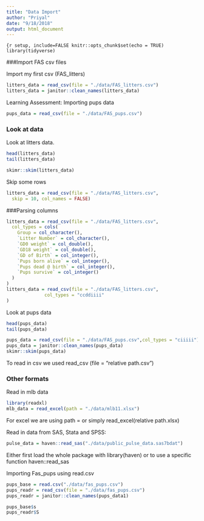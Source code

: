 ```yaml
---
title: "Data Import"
author: "Priyal"
date: "9/18/2018"
output: html_document
---
```


```{r setup, include=FALSE
knitr::opts_chunk$set(echo = TRUE)
library(tidyverse)
```


###Import FAS csv files

Import my first csv (FAS_litters)

```r
litters_data = read_csv(file = "./data/FAS_litters.csv")
litters_data = janitor::clean_names(litters_data)
```

Learning Assessment: Importing pups data

```r
pups_data = read_csv(file = "./data/FAS_pups.csv")
```

### Look at data

Look at litters data.
```r
head(litters_data)
tail(litters_data)

skimr::skim(litters_data)
```

Skip some rows

```r
litters_data = read_csv(file = "./data/FAS_litters.csv",
  skip = 10, col_names = FALSE)
```

###Parsing columns

```r
litters_data = read_csv(file = "./data/FAS_litters.csv",
  col_types = cols(
    Group = col_character(),
    `Litter Number` = col_character(),
    `GD0 weight` = col_double(),
    `GD18 weight` = col_double(),
    `GD of Birth` = col_integer(),
    `Pups born alive` = col_integer(),
    `Pups dead @ birth` = col_integer(),
    `Pups survive` = col_integer()
  )
)
litters_data = read_csv(file = "./data/FAS_litters.csv",
              col_types = "ccddiiii"
)
```

Look at pups data

```r
head(pups_data)
tail(pups_data)
```

```r
pups_data = read_csv(file = "./data/FAS_pups.csv",col_types = "ciiiii")
pups_data = janitor::clean_names(pups_data)
skimr::skim(pups_data)
```

To read in csv we used read_csv (file = "relative path.csv")

### Other formats

Read in mlb data

```r
library(readxl)
mlb_data = read_excel(path = "./data/mlb11.xlsx")
```
For excel we are using path = or simply read_excel(relative path.xlsx)

Read in data from SAS, Stata and SPSS:

```r
pulse_data = haven::read_sas("./data/public_pulse_data.sas7bdat")
```

Either first load the whole package with library(haven) or to use a specific function haven::read_sas

Importing Fas_pups using read.csv
```r
pups_base = read.csv("./data/fas_pups.csv")
pups_readr = read_csv(file = "./data/fas_pups.csv")
pups_readr = janitor::clean_names(pups_data1)

pups_base$s
pups_readr$S
```


